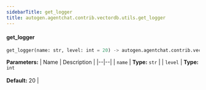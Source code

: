 ```yaml
---
sidebarTitle: get_logger
title: autogen.agentchat.contrib.vectordb.utils.get_logger
---
```


<code class="doc-symbol doc-symbol-heading doc-symbol-function"></code>
#### get_logger

```python
get_logger(name: str, level: int = 20) -> autogen.agentchat.contrib.vectordb.utils.ColoredLogger
```

    

<b>Parameters:</b>
| Name | Description |
|--|--|
| `name` | **Type:** `str` |
| `level` | **Type:** `int`<br/><br/>**Default:** 20 |

<br />